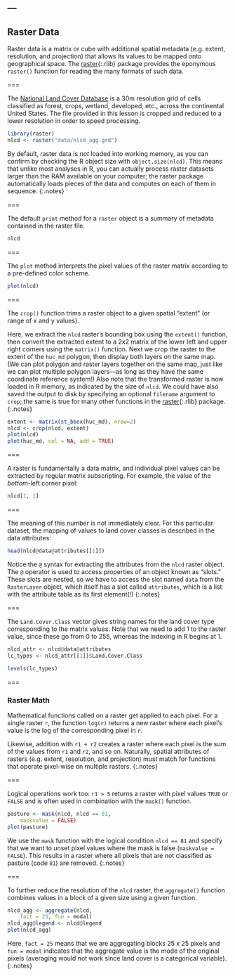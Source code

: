 ---
---

## Raster Data

Raster data is a matrix or cube with additional spatial metadata (e.g. extent,
resolution, and projection) that allows its values to be mapped onto geographical
space. The [raster](){:.rlib} package provides the eponymous `raster()` function
for reading the many formats of such data.

===

The [National Land Cover Database](http://www.mrlc.gov) is a 30m resolution grid
of cells classified as forest, crops, wetland, developed, etc., across the continental
United States.
The file provided in this lesson is cropped and reduced to a lower resolution in
order to speed processing.

```r
library(raster)
nlcd <- raster("data/nlcd_agg.grd")
```

By default, raster data is *not* loaded into working memory, as you can confirm
by checking the R object size with `object.size(nlcd)`. This means that unlike
most analyses in R, you can actually process raster datasets larger than the RAM
available on your computer; the raster package automatically loads pieces of the
data and computes on each of them in sequence.
{:.notes}

===

The default `print` method for a `raster` object is a summary of metadata contained
in the raster file.

```r
nlcd
```

===

The `plot` method interprets the pixel values of the raster matrix according to a
pre-defined color scheme.

```r
plot(nlcd)
```

===

The `crop()` function trims a raster object to a given spatial "extent" (or
range of x and y values).

Here, we extract the `nlcd` raster's bounding box using the `extent()` function, then
convert the extracted extent to a 2x2 matrix of the lower left
and upper right corners using the `matrix()` function. Next we crop the raster
to the extent of the `huc_md` polygon, then display both layers on the same map.
(We can plot polygon and raster layers together on the same map, just like we can plot
multiple polygon layers---as long as they have the same coordinate reference system!)
Also note that the transformed raster is now loaded in R memory, as indicated by
the size of `nlcd`. We could have also saved the output to disk by specifying an
optional `filename` argument to `crop`; the same is true for many other
functions in the [raster](){:.rlib} package.
{:.notes}

```r
extent <- matrix(st_bbox(huc_md), nrow=2)
nlcd <- crop(nlcd, extent)
plot(nlcd)
plot(huc_md, col = NA, add = TRUE)
```

===

A raster is fundamentally a data matrix, and individual pixel values can be
extracted by regular matrix subscripting. For example, the value of
the _bottom_-left corner pixel:

```r
nlcd[1, 1]
```

===

The meaning of this number is not immediately clear. For this particular
dataset, the mapping of values to land cover classes is described in the data
attributes:

```r
head(nlcd@data@attributes[[1]])
```

Notice the `@` syntax for extracting the attributes from the `nlcd` raster object.
The `@` operator is used to access properties of an object known as "slots." These
slots are nested, so we have to access the slot named `data` from the `RasterLayer`
object, which itself has a slot called `attributes`, which is a list with the attribute
table as its first element(!)
{:.notes}

===

The `Land.Cover.Class` vector gives string names for the land cover type
corresponding to the matrix values. Note that we need to add 1 to the raster
value, since these go from 0 to 255, whereas the indexing in R begins at 1.

```r
nlcd_attr <- nlcd@data@attributes 
lc_types <- nlcd_attr[[1]]$Land.Cover.Class
```
```r
levels(lc_types)
```

===

### Raster Math

Mathematical functions called on a raster get applied to each pixel. For a
single raster `r`, the function `log(r)` returns a new raster where each pixel's
value is the log of the corresponding pixel in `r`.

Likewise, addition with `r1 + r2` creates a raster where each pixel is the sum of the
values from `r1` and `r2`, and so on. Naturally, spatial attributes of rasters
(e.g. extent, resolution, and projection) must match for functions that operate
pixel-wise on multiple rasters.
{:.notes}

===

Logical operations work too: `r1 > 5` returns a raster with pixel values `TRUE`
or `FALSE` and is often used in combination with the `mask()` function.

```r
pasture <- mask(nlcd, nlcd == 81,
    maskvalue = FALSE)
plot(pasture)
```

We use the `mask` function with the logical condition `nlcd == 81` and specify that we want to 
unset pixel values where the mask is false (`maskvalue = FALSE`). This results in a raster 
where all pixels that are not classified as pasture (code `81`) are removed.
{:.notes}

===

To further reduce the resolution of the `nlcd` raster, the `aggregate()`
function combines values in a block of a given size using a given function.

```r
nlcd_agg <- aggregate(nlcd,
    fact = 25, fun = modal)
nlcd_agg@legend <- nlcd@legend
plot(nlcd_agg)
```

Here, `fact = 25` means that we are aggregating blocks 25 x 25 pixels and `fun =
modal` indicates that the aggregate value is the mode of the original pixels
(averaging would not work since land cover is a categorical variable).
{:.notes}
